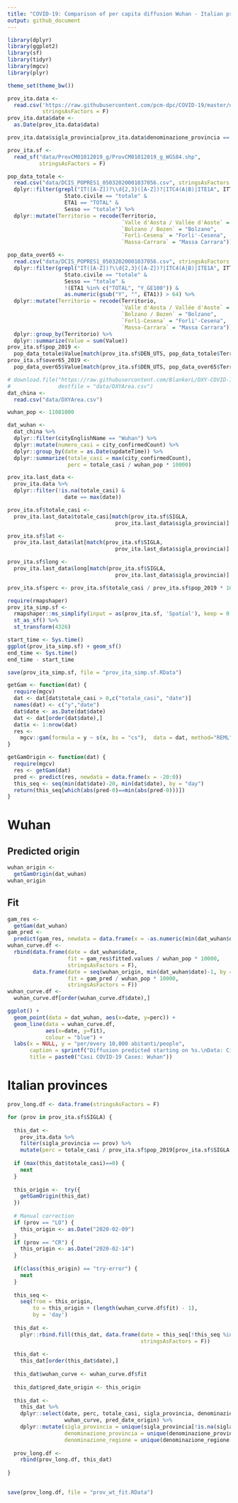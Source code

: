 ```yaml
---
title: "COVID-19: Comparison of per capita diffusion Wuhan - Italian provinces "
output: github_document
---
```


```r
library(dplyr)
library(ggplot2)
library(sf)
library(tidyr)
library(mgcv)
library(plyr)
```

```r
theme_set(theme_bw())
```


```r
prov_ita.data <- 
  read.csv('https://raw.githubusercontent.com/pcm-dpc/COVID-19/master/dati-province/dpc-covid19-ita-province.csv',
           stringsAsFactors = F)
prov_ita.data$date <- 
  as.Date(prov_ita.data$data)

prov_ita.data$sigla_provincia[prov_ita.data$denominazione_provincia == "Napoli"] <- "NA"

prov_ita.sf <- 
  read_sf("data/ProvCM01012019_g/ProvCM01012019_g_WGS84.shp",
          stringsAsFactors = F)

pop_data_totale <- 
  read.csv("data/DCIS_POPRES1_05032020001037056.csv", stringsAsFactors = F) %>%
  dplyr::filter(grepl("IT([A-Z])?\\d{2,3}([A-Z])?|ITC4(A|B)|ITE1A", ITTER107) &
                  Stato.civile == "totale" &
                  ETA1 == "TOTAL" &
                  Sesso == "totale") %>%
  dplyr::mutate(Territorio = recode(Territorio,
                                    `Valle d'Aosta / Vallée d'Aoste` = "Aosta",
                                    `Bolzano / Bozen` = "Bolzano",
                                    `Forlì-Cesena` = "Forli'-Cesena",       
                                    `Massa-Carrara` = "Massa Carrara"))

pop_data_over65 <- 
  read.csv("data/DCIS_POPRES1_05032020001037056.csv", stringsAsFactors = F) %>%
  dplyr::filter(grepl("IT([A-Z])?\\d{2,3}([A-Z])?|ITC4(A|B)|ITE1A", ITTER107) &
                  Stato.civile == "totale" &
                  Sesso == "totale" &
                  !(ETA1 %in% c("TOTAL", "Y_GE100")) &
                  as.numeric(gsub("Y", "", ETA1)) > 64) %>%
  dplyr::mutate(Territorio = recode(Territorio,
                                    `Valle d'Aosta / Vallée d'Aoste` = "Aosta",
                                    `Bolzano / Bozen` = "Bolzano",
                                    `Forlì-Cesena` = "Forli'-Cesena",       
                                    `Massa-Carrara` = "Massa Carrara")) %>%
  dplyr::group_by(Territorio) %>%
  dplyr::summarize(Value = sum(Value))
prov_ita.sf$pop_2019 <- 
  pop_data_totale$Value[match(prov_ita.sf$DEN_UTS, pop_data_totale$Territorio)]
prov_ita.sf$over65_2019 <- 
  pop_data_over65$Value[match(prov_ita.sf$DEN_UTS, pop_data_over65$Territorio)]

# download.file("https://raw.githubusercontent.com/BlankerL/DXY-COVID-19-Data/master/csv/DXYArea.csv",
#               destfile = "data/DXYArea.csv")
dat_china <-
  read.csv("data/DXYArea.csv")

wuhan_pop <- 11081000

dat_wuhan <- 
  dat_china %>%
  dplyr::filter(cityEnglishName == "Wuhan") %>%
  dplyr::mutate(numero_casi = city_confirmedCount) %>%
  dplyr::group_by(date = as.Date(updateTime)) %>%
  dplyr::summarize(totale_casi = max(city_confirmedCount), 
                   perc = totale_casi / wuhan_pop * 10000)
```

```r

prov_ita.last_data <- 
  prov_ita.data %>%
  dplyr::filter(!is.na(totale_casi) &
                  date == max(date))

prov_ita.sf$totale_casi <- 
  prov_ita.last_data$totale_casi[match(prov_ita.sf$SIGLA, 
                                  prov_ita.last_data$sigla_provincia)]

prov_ita.sf$lat <- 
  prov_ita.last_data$lat[match(prov_ita.sf$SIGLA, 
                                  prov_ita.last_data$sigla_provincia)]

prov_ita.sf$long <- 
  prov_ita.last_data$long[match(prov_ita.sf$SIGLA, 
                                  prov_ita.last_data$sigla_provincia)]

prov_ita.sf$perc <- prov_ita.sf$totale_casi / prov_ita.sf$pop_2019 * 10000

require(rmapshaper)
prov_ita_simp.sf <- 
  rmapshaper::ms_simplify(input = as(prov_ita.sf, 'Spatial'), keep = 0.05) %>%
  st_as_sf() %>%
  st_transform(4326)

start_time <- Sys.time()
ggplot(prov_ita_simp.sf) + geom_sf()
end_time <- Sys.time()
end_time - start_time

save(prov_ita_simp.sf, file = "prov_ita_simp.sf.RData")
```


```r
getGam <- function(dat) {
  require(mgcv)
  dat <- dat[dat$totale_casi > 0,c("totale_casi", "date")]
  names(dat) <- c("y","date")
  dat$date <- as.Date(dat$date)
  dat <- dat[order(dat$date),]
  dat$x <- 1:nrow(dat)
  res <- 
    mgcv::gam(formula = y ~ s(x, bs = "cs"),  data = dat, method="REML")
}

getGamOrigin <- function(dat) {
  require(mgcv)
  res <- getGam(dat)
  pred <- predict(res, newdata = data.frame(x = -20:0))
  this_seq <- seq(min(dat$date)-20, min(dat$date), by = "day")
  return(this_seq[which(abs(pred-0)==min(abs(pred-0)))])
}
```

# Wuhan

## Predicted origin

```r
wuhan_origin <- 
  getGamOrigin(dat_wuhan)
wuhan_origin
```

## Fit 

```r
gam_res <- 
  getGam(dat_wuhan)
gam_pred <-
  predict(gam_res, newdata = data.frame(x = -as.numeric(min(dat_wuhan$date)-wuhan_origin):-1))
wuhan_curve.df <-
  rbind(data.frame(date = dat_wuhan$date,
                   fit = gam_res$fitted.values / wuhan_pop * 10000,
                   stringsAsFactors = F),
        data.frame(date = seq(wuhan_origin, min(dat_wuhan$date)-1, by = 'day'),
                   fit = gam_pred / wuhan_pop * 10000,
                   stringsAsFactors = F))
wuhan_curve.df <-
  wuhan_curve.df[order(wuhan_curve.df$date),]

```


```r
ggplot() +
  geom_point(data = dat_wuhan, aes(x=date, y=perc)) +
  geom_line(data = wuhan_curve.df,
            aes(x=date, y=fit),
            colour = "blue") +
  labs(x = NULL, y = "per/every 10,000 abitanti/people",
       caption = sprintf("Diffusion predicted starting on %s.\nData: City of Wuhan => bit.ly/39rGZPr", wuhan_origin),
       title = paste0("Casi COVID-19 Cases: Wuhan"))
```


# Italian provinces

```r
prov_long.df <- data.frame(stringsAsFactors = F)

for (prov in prov_ita.sf$SIGLA) {
  
  this_dat <- 
    prov_ita.data %>%
    filter(sigla_provincia == prov) %>%
    mutate(perc = totale_casi / prov_ita.sf$pop_2019[prov_ita.sf$SIGLA == prov] * 10000)
  
  if (max(this_dat$totale_casi)==0) {
    next
  }
  
  this_origin <-  try({
    getGamOrigin(this_dat)
  })
  
  # Manual correction
  if (prov == "LO") {
    this_origin <- as.Date("2020-02-09")
  }
  if (prov == "CR") {
    this_origin <- as.Date("2020-02-14")
  }
  
  if(class(this_origin) == "try-error") {
    next
  }
  
  this_seq <- 
    seq(from = this_origin, 
        to = this_origin + (length(wuhan_curve.df$fit) - 1),
        by = 'day')
  
  this_dat <- 
    plyr::rbind.fill(this_dat, data.frame(date = this_seq[!this_seq %in% this_dat$date], 
                                          stringsAsFactors = F))
  
  this_dat <- 
    this_dat[order(this_dat$date),]
  
  this_dat$wuhan_curve <- wuhan_curve.df$fit
  
  this_dat$pred_date_origin <- this_origin
  
  this_dat <- 
    this_dat %>% 
    dplyr::select(date, perc, totale_casi, sigla_provincia, denominazione_provincia, denominazione_regione,
                  wuhan_curve, pred_date_origin) %>%
    dplyr::mutate(sigla_provincia = unique(sigla_provincia[!is.na(sigla_provincia)]),
                  denominazione_provincia = unique(denominazione_provincia[!is.na(denominazione_provincia)]),
                  denominazione_regione = unique(denominazione_regione[!is.na(denominazione_regione)]))
  
  prov_long.df <- 
    rbind(prov_long.df, this_dat)
  
}
  
```

```r
save(prov_long.df, file = "prov_wt_fit.RData")
```

